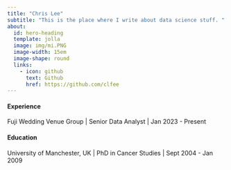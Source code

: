```yaml
---
title: "Chris Lee"
subtitle: "This is the place where I write about data science stuff. "
about:
  id: hero-heading
  template: jolla
  image: img/mi.PNG
  image-width: 15em
  image-shape: round
  links:
    - icon: github
      text: Github
      href: https://github.com/clfee
---
```


#### Experience
Fuji Wedding Venue Group  | Senior Data Analyst | Jan 2023 - Present

#### Education
University of Manchester, UK | PhD in Cancer Studies | Sept 2004 - Jan 2009

